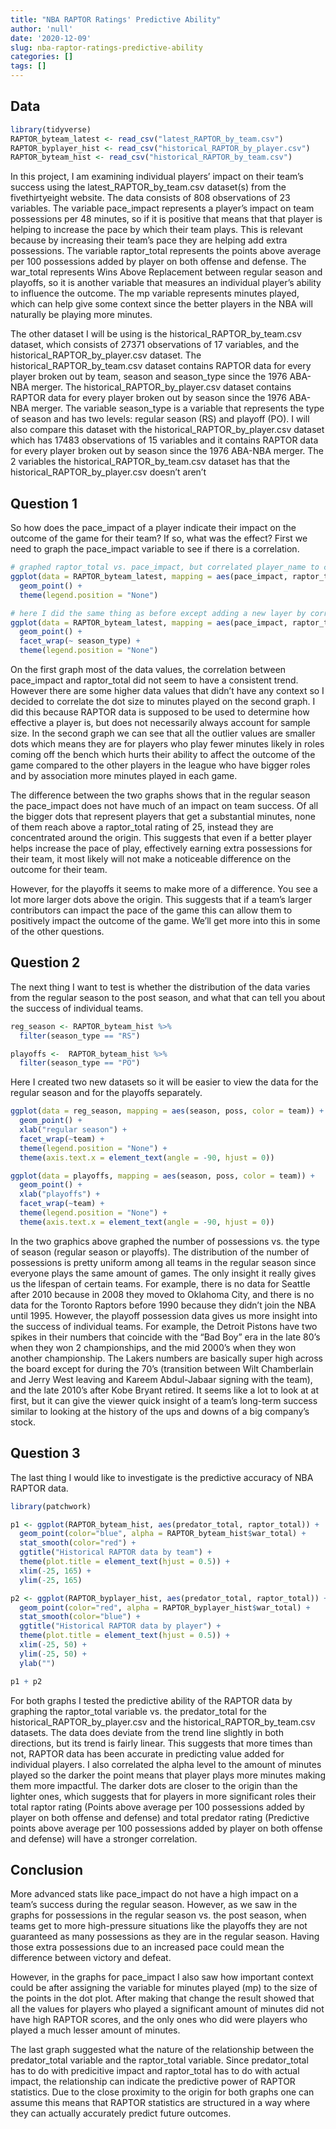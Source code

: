 ```yaml
---
title: "NBA RAPTOR Ratings' Predictive Ability"
author: 'null'
date: '2020-12-09'
slug: nba-raptor-ratings-predictive-ability
categories: []
tags: []
---
```


## Data

```r
library(tidyverse)
RAPTOR_byteam_latest <- read_csv("latest_RAPTOR_by_team.csv")
RAPTOR_byplayer_hist <- read_csv("historical_RAPTOR_by_player.csv")
RAPTOR_byteam_hist <- read_csv("historical_RAPTOR_by_team.csv")
```

In this project, I am examining individual players' impact on their team's success using the latest_RAPTOR_by_team.csv dataset(s) from the fivethirtyeight website. The data consists of 808 observations of 23 variables. The variable pace_impact represents a player's impact on team possessions per 48 minutes, so if it is positive that means that that player is helping to increase the pace by which their team plays. This is relevant because by increasing their team's pace they are helping add extra possessions. The variable raptor_total represents the points above average per 100 possessions added by player on both offense and defense. The war_total represents Wins Above Replacement between regular season and playoffs, so it is another variable that measures an individual player's ability to influence the outcome. The mp variable represents minutes played, which can help give some context since the better players in the NBA will naturally be playing more minutes. 

The other dataset I will be using is the historical_RAPTOR_by_team.csv dataset, which consists of 27371 observations of 17 variables, and the historical_RAPTOR_by_player.csv dataset. The historical_RAPTOR_by_team.csv dataset contains RAPTOR data for every player broken out by team, season and season_type since the 1976 ABA-NBA merger. The historical_RAPTOR_by_player.csv dataset contains RAPTOR data for every player broken out by season since the 1976 ABA-NBA merger. The variable season_type is a variable that represents the type of season and has two levels: regular season (RS) and playoff (PO). I will also compare this dataset with the historical_RAPTOR_by_player.csv dataset which has 17483 observations of 15 variables and it contains RAPTOR data for every player broken out by season since the 1976 ABA-NBA merger. The 2 variables the historical_RAPTOR_by_team.csv dataset has that the historical_RAPTOR_by_player.csv doesn't aren't 


## Question 1

So how does the pace_impact of a player indicate their impact on the outcome of the game for their team? If so, what was the effect? First we need to graph the pace_impact variable to see if there is a correlation.

```r

# graphed raptor_total vs. pace_impact, but correlated player_name to color to improve the graph aesthetically
ggplot(data = RAPTOR_byteam_latest, mapping = aes(pace_impact, raptor_total, color = player_name)) +
  geom_point() +
  theme(legend.position = "None")

# here I did the same thing as before except adding a new layer by correlating minutes played to size
ggplot(data = RAPTOR_byteam_latest, mapping = aes(pace_impact, raptor_total, color = player_name, size = mp)) +
  geom_point() +
  facet_wrap(~ season_type) +
  theme(legend.position = "None")
```

On the first graph most of the data values, the correlation between pace_impact and raptor_total did not seem to have a consistent trend. However there are some higher data values that didn't have any context so I decided to correlate the dot size to minutes played on the second graph. I did this because RAPTOR data is supposed to be used to determine how effective a player is, but does not necessarily always account for sample size. In the second graph we can see that all the outlier values are smaller dots which means they are for players who play fewer minutes likely in roles coming off the bench which hurts their ability to affect the outcome of the game compared to the other players in the league who have bigger roles and by association more minutes played in each game.

The difference between the two graphs shows that in the regular season the pace_impact does not have much of an impact on team success. Of all the bigger dots that represent players that get a substantial minutes, none of them reach above a raptor_total rating of 25, instead they are concentrated around the origin. This suggests that even if a better player helps increase the pace of play, effectively earning extra possessions for their team, it most likely will not make a noticeable difference on the outcome for their team.

However, for the playoffs it seems to make more of a difference. You see a lot more larger dots above the origin. This suggests that if a team's larger contributors can impact the pace of the game this can allow them to positively impact the outcome of the game. We'll get more into this in some of the other questions.


## Question 2

The next thing I want to test is whether the distribution of the data varies from the regular season to the post season, and what that can tell you about the success of individual teams.

```r
reg_season <- RAPTOR_byteam_hist %>%
  filter(season_type == "RS") 

playoffs <-  RAPTOR_byteam_hist %>%
  filter(season_type == "PO") 
```

Here I created two new datasets so it will be easier to view the data for the regular season and for the playoffs separately. 

```r
ggplot(data = reg_season, mapping = aes(season, poss, color = team)) +
  geom_point() +
  xlab("regular season") +
  facet_wrap(~team) +
  theme(legend.position = "None") +
  theme(axis.text.x = element_text(angle = -90, hjust = 0))

ggplot(data = playoffs, mapping = aes(season, poss, color = team)) +
  geom_point() +
  xlab("playoffs") +
  facet_wrap(~team) +
  theme(legend.position = "None") +
  theme(axis.text.x = element_text(angle = -90, hjust = 0))
```

In the two graphics above graphed the number of possessions vs. the type of season (regular season or playoffs). The distribution of the number of possessions is pretty uniform among all teams in the regular season since everyone plays the same amount of games. The only insight it really gives us the lifespan of certain teams. For example, there is no data for Seattle after 2010 because in 2008 they moved to Oklahoma City, and there is no data for the Toronto Raptors before 1990 because they didn't join the NBA until 1995. However, the playoff possession data gives us more insight into the success of individual teams. For example, the Detroit Pistons have two spikes in their numbers that coincide with the "Bad Boy" era in the late 80's when they won 2 championships, and the mid 2000's when they won another championship. The Lakers numbers are basically super high across the board except for during the 70's (transition between Wilt Chamberlain and Jerry West leaving and Kareem Abdul-Jabaar signing with the team), and the late 2010's after Kobe Bryant retired. It seems like a lot to look at at first, but it can give the viewer quick insight of a team's long-term success similar to looking at the history of the ups and downs of a big company's stock.


## Question 3 

The last thing I would like to investigate is the predictive accuracy of NBA RAPTOR data. 

```r
library(patchwork)

p1 <- ggplot(RAPTOR_byteam_hist, aes(predator_total, raptor_total)) +
  geom_point(color="blue", alpha = RAPTOR_byteam_hist$war_total) +
  stat_smooth(color="red") +
  ggtitle("Historical RAPTOR data by team") +
  theme(plot.title = element_text(hjust = 0.5)) +
  xlim(-25, 165) +
  ylim(-25, 165)

p2 <- ggplot(RAPTOR_byplayer_hist, aes(predator_total, raptor_total)) +
  geom_point(color="red", alpha = RAPTOR_byplayer_hist$war_total) +
  stat_smooth(color="blue") +
  ggtitle("Historical RAPTOR data by player") +
  theme(plot.title = element_text(hjust = 0.5)) +
  xlim(-25, 50) +
  ylim(-25, 50) +
  ylab("")

p1 + p2
```

For both graphs I tested the predictive ability of the RAPTOR data by graphing the raptor_total variable vs. the predator_total for the historical_RAPTOR_by_player.csv and the historical_RAPTOR_by_team.csv datasets. The data does deviate from the trend line slightly in both directions, but its trend is fairly linear. This suggests that more times than not, RAPTOR data has been accurate in predicting value added for individual players. I also correlated the alpha level to the amount of minutes played so the darker the point means that player plays more minutes making them more impactful. The darker dots are closer to the origin than the lighter ones, which suggests that for players in more significant roles their total raptor rating (Points above average per 100 possessions added by player on both offense and defense) and total predator rating (Predictive points above average per 100 possessions added by player on both offense and defense) will have a stronger correlation.


## Conclusion

More advanced stats like pace_impact do not have a high impact on a team's success during the regular season. However, as we saw in the graphs for possessions in the regular season vs. the post season, when teams get to more high-pressure situations like the playoffs they are not guaranteed as many possessions as they are in the regular season. Having those extra possessions due to an increased pace could mean the difference between victory and defeat.

However, in the graphs for pace_impact I also saw how important context could be after assigning the variable for minutes played (mp) to the size of the points in the dot plot. After making that change the result showed that all the values for players who played a significant amount of minutes did not have high RAPTOR scores, and the only ones who did were players who played a much lesser amount of minutes.

The last graph suggested what the nature of the relationship between the predator_total variable and the raptor_total variable. Since predator_total has to do with predicitive impact and raptor_total has to do with actual impact, the relationship can indicate the predictive power of RAPTOR statistics. Due to the close proximity to the origin for both graphs one can assume this means that RAPTOR statistics are structured in a way where they can actually accurately predict future outcomes.
